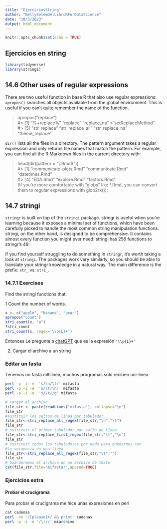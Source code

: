---
title: "EjerciciosString"
author: "NellySelemDelLibroRForDataScience"
date: "10/3/2023"
output: html_document
---

```{r setup, include=FALSE}
knitr::opts_chunk$set(echo = TRUE)
```

## Ejercicios en string 
```{r library}
library(tidyverse)
library(stringi)

```



## 14.6 Other uses of regular expressions
There are two useful function in base R that also use regular expressions:
`apropos()` searches all objects available from the global environment. This is useful if you can’t quite remember the name of the function.

>apropos("replace")  
>#> [1] "%+replace%"       "replace"          "replace_na"       >"setReplaceMethod"  
>#> [5] "str_replace"      "str_replace_all"  "str_replace_na"   "theme_replace"  

 `dir()` lists all the files in a directory. The pattern argument takes a regular expression and only returns file names that match the pattern. For example, you can find all the R Markdown files in the current directory with:

> head(dir(pattern = "\\.Rmd$"))  
> #> [1] "communicate-plots.Rmd" "communicate.Rmd"    "datetimes.Rmd"         
> #> [4] "EDA.Rmd"               "explore.Rmd"          "factors.Rmd"  
> (If you’re more comfortable with “globs” like *.Rmd, you can convert them to regular expressions with glob2rx()):  

## 14.7 stringi  
`stringr` is built on top of the `stringi` package. stringr is useful when you’re learning because it exposes a minimal set of functions, which have been carefully picked to handle the most common string manipulation functions. stringi, on the other hand, is designed to be comprehensive. It contains almost every function you might ever need: stringi has 256 functions to stringr’s 49.

If you find yourself struggling to do something in `stringr`, it’s worth taking a look at `stringi`. The packages work very similarly, so you should be able to translate your stringr knowledge in a natural way. The main difference is the prefix: `str_` vs. `stri_`.

### 14.7.1 Exercises
Find the stringi functions that:  

1 Count the number of words. 
```{r}
x <- c("apple", "banana", "pear")
apropos("count")
stri_count(x, "a")
?stri_count
stri_count(s, regex='\\p{L}+')
```
Entonces Le pregunte a [chatGPT](https://chat.openai.com/chat)
qué es la expresión `'\\p{L}+'`  


2. Cargar el archivo a un string

### Editar un fasta
Tenemos un fasta mltilinea, muchos programas solo reciben uni-linea
```{bash}

perl -p -i -e  's/\n/\t/' mifasta  
perl -p -i -e  's/\t/\n/' mifasta  
perl -p -i -e  's/\t//g' mifasta  
```

```{r}
# cargar el archivo
file_str <- paste(readLines("mifasta"), collapse="\n")
file_str
#sustituir los saltos de linea por tabulador
file_str<-stri_replace_all_regex(file_str,"\n","\t")
file_str
# sustituir el primer tabulador por salto de línea
file_str<-stri_replace_first_regex(file_str,"\t","\n")
file_str
# sustituir todos los tabuladores por nada para quedarnos con 
#la secuencia en una línea 
file_str<-stri_replace_all_regex(file_str,"\t","")
file_str
# Guardaremos el archivo en un archivo de texto 
cat(file_str,file="mifastar",append=TRUE)

```

### Ejercicios extra
#### Probar el crucigrama 
Para probar el crucigrama me hice unas expresiones en perl 
```{bash}
cat cadenas
perl -ne '/[please]+/ && print' cadenas
perl -p -i -e '/\r//' miarchivo

```

